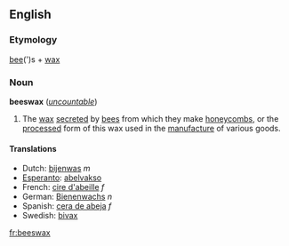 ==English==
===Etymology===
[[bee]](')s + [[wax]]

===Noun===
'''beeswax''' (''[[uncountable]]'')

#The [[wax]] [[secrete]]d by [[bee]]s from which they make [[honeycomb]]s, or the [[processed]] form of this wax used in the [[manufacture]] of various goods.

====Translations====
*Dutch: [[bijenwas]] ''m''
*[[Esperanto]]: [[abelvakso]]
*French: [[cire d'abeille]] ''f''
*German: [[Bienenwachs]] ''n''
*Spanish: [[cera de abeja]] ''f''
*Swedish: [[bivax]]

[[fr:beeswax]]